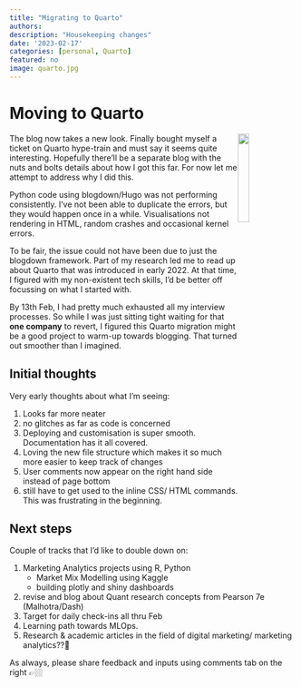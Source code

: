```yaml
---
title: "Migrating to Quarto"
authors: 
description: "Housekeeping changes"
date: '2023-02-17'
categories: [personal, Quarto]
featured: no
image: quarto.jpg
---
```


# Moving to Quarto

![](quarto.jpg){style="fig-align: center; width:20%; float: right" width="20%"}

The blog now takes a new look. Finally bought myself a ticket on Quarto hype-train and must say it seems quite interesting. Hopefully there'll be a separate blog with the nuts and bolts details about how I got this far. For now let me attempt to address why I did this.

Python code using blogdown/Hugo was not performing consistently. I've not been able to duplicate the errors, but they would happen once in a while. Visualisations not rendering in HTML, random crashes and occasional kernel errors.

To be fair, the issue could not have been due to just the blogdown framework. Part of my research led me to read up about Quarto that was introduced in early 2022. At that time, I figured with my non-existent tech skills, I'd be better off focussing on what I started with.

By 13th Feb, I had pretty much exhausted all my interview processes. So while I was just sitting tight waiting for that **one company** to revert, I figured this Quarto migration might be a good project to warm-up towards blogging. That turned out smoother than I imagined.

## Initial thoughts

Very early thoughts about what I'm seeing:

1.  Looks far more neater
2.  no glitches as far as code is concerned
3.  Deploying and customisation is super smooth. Documentation has it all covered.
4.  Loving the new file structure which makes it so much more easier to keep track of changes
5.  User comments now appear on the right hand side instead of page bottom
6.  still have to get used to the inline CSS/ HTML commands. This was frustrating in the beginning.

## Next steps

Couple of tracks that I'd like to double down on:

1.  Marketing Analytics projects using R, Python
    -   Market Mix Modelling using Kaggle
    -   building plotly and shiny dashboards
2.  revise and blog about Quant research concepts from Pearson 7e (Malhotra/Dash)
3.  Target for daily check-ins all thru Feb
4.  Learning path towards MLOps.
5.  Research & academic articles in the field of digital marketing/ marketing analytics??🤔

As always, please share feedback and inputs using comments tab on the right 👉🏼
